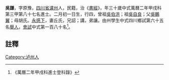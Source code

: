 {{明清人物信息框
| 姓名 = 吳謙
| 原名 =
| 圖片名稱= 
| 圖片大小 =
| 圖片說明 = 
| 最高職務 =
| 國家 = 大明 
| 爵位 =
| 籍貫 = [[四川省|四川省]][[瀘州|瀘州]]
| 族裔 = 
| 旗籍 = 
| 字號 = 
| 諡號 =
| 出生日期 = 二月初一日
| 出生地點 =
| 逝世日期 = 
| 逝世地點 =
| 墓葬 =
| 配偶 = 丘氏
| 親屬 = 曾祖[[吳伯洪|吳伯洪]]，祖[[吳自良|吳自良]]，父[[吳鵬翼|吳鵬翼]]，母胡氏
| 出身 =
* 萬曆二年甲戌科進士
| 經歷 =
| 著作 =  
*
*
*
}}
'''吳謙'''{{BD|1545年||1604年||}}，字原豫，[[四川省|四川省]][[瀘州直隸州|瀘州]]人，民籍，治《[[尚书_(书)|書經]]》，年三十歲中式萬曆二年甲戌科第三甲第八十七名進士。二月初一日生，行四，曾祖[[吳伯洪|吳伯洪]]；祖[[吳自良|吳自良]]；父[[吳鵬翼|吳鵬翼]]；母胡氏。[[永感下|永感下]]，妻丘氏，兄詔；講，弟讓。由州學生中式四川鄉試第六十五名[[舉人|舉人]]，[[會試|會試]]中式第一百八十名<ref>《萬曆二年甲戌科進士登科錄》</ref>。
==註釋==
{{reflist}}
{{明朝人物小作品}}
{{萬曆二年甲戌科殿試金榜}}
[[Category:泸州人|Category:泸州人]]